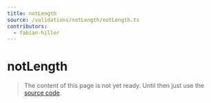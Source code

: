 ```yaml
---
title: notLength
source: /validations/notLength/notLength.ts
contributors:
  - fabian-hiller
---
```


# notLength

> The content of this page is not yet ready. Until then just use the [source code](https://github.com/fabian-hiller/valibot/blob/main/library/src/validations/notLength/notLength.ts).
